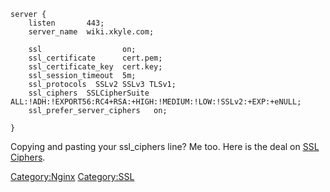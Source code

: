 <pre>
server {
    listen       443;
    server_name  wiki.xkyle.com;

    ssl                  on;
    ssl_certificate      cert.pem;
    ssl_certificate_key  cert.key;
    ssl_session_timeout  5m;
    ssl_protocols  SSLv2 SSLv3 TLSv1;
    ssl_ciphers  SSLCipherSuite ALL:!ADH:!EXPORT56:RC4+RSA:+HIGH:!MEDIUM:!LOW:!SSLv2:+EXP:+eNULL;
    ssl_prefer_server_ciphers   on;

}
</pre>
Copying and pasting your ssl_ciphers line? Me too. Here is the deal on [[SSL Ciphers]].


[[Category:Nginx]][[Category:SSL]]